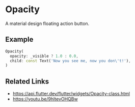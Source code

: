 
<Meta of={OpacityStories} />

# Opacity

A material design floating action button.

<YouTubeVideoPlayer videoId="9hltevOHQBw" />

## Example

```dart liveslice=Opacity
Opacity(
  opacity: _visible ? 1.0 : 0.0,
  child: const Text('Now you see me, now you don\'t!'),
)
```

## Related Links

- https://api.flutter.dev/flutter/widgets/Opacity-class.html
- https://youtu.be/9hltevOHQBw
